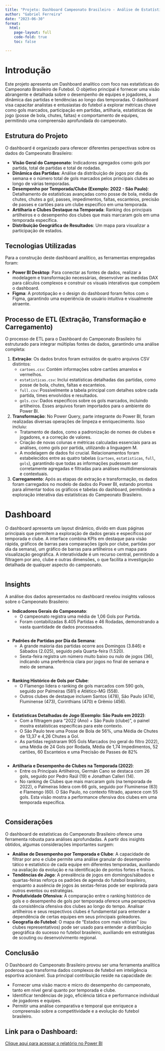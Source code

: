 ```yaml
---
title: "Projeto: Dashboard Campeonato Brasileiro - Análise de Estatísticas de Futebol"
author: "Gabriel Ferreira"
date: "2023-06-30"
format:
  html:
    page-layout: full
    code-fold: true
    toc: false

---
```

# Introdução

Este projeto apresenta um Dashboard analítico com foco nas estatísticas do Campeonato Brasileiro de Futebol. O objetivo principal é fornecer uma visão abrangente e detalhada sobre o desempenho de equipes e jogadores, a dinâmica das partidas e tendências ao longo das temporadas. O dashboard visa capacitar analistas e entusiastas do futebol a explorar métricas chave como gols marcados, participação em partidas, artilharia, estatísticas de jogo (posse de bola, chutes, faltas) e comportamento de equipes, permitindo uma compreensão aprofundada do campeonato.

## Estrutura do Projeto

O dashboard é organizado para oferecer diferentes perspectivas sobre os dados do Campeonato Brasileiro:

*   **Visão Geral do Campeonato**: Indicadores agregados como gols por partida, total de partidas e total de rodadas.
*   **Dinâmica das Partidas**: Análise da distribuição de jogos por dia da semana e o número total de gols marcados pelos principais clubes ao longo de várias temporadas.
*   **Desempenho por Temporada/Clube (Exemplo: 2022 - São Paulo)**: Detalhamento de estatísticas avançadas como posse de bola, média de chutes, chutes a gol, passes, impedimentos, faltas, escanteios, precisão de passes e cartões para um clube específico em uma temporada.
*   **Artilharia e Clubes Destaque na Temporada**: Ranking dos principais artilheiros e o desempenho dos clubes que mais marcaram gols em uma temporada específica.
*   **Distribuição Geográfica de Resultados**: Um mapa para visualizar a participação de estados.

## Tecnologias Utilizadas

Para a construção deste dashboard analítico, as ferramentas empregadas foram:

*   **Power BI Desktop**: Para conectar as fontes de dados, realizar a modelagem e transformação necessárias, desenvolver as medidas DAX para cálculos complexos e construir os visuais interativos que compõem o dashboard.
*   **Figma**: A prototipação e o design do dashboard foram feitos com o Figma, garantindo uma experiência de usuário intuitiva e visualmente atraente.

## Processo de ETL (Extração, Transformação e Carregamento)

O processo de ETL para o Dashboard do Campeonato Brasileiro foi estruturado para integrar múltiplas fontes de dados, garantindo uma análise completa:

1.  **Extração**: Os dados brutos foram extraídos de quatro arquivos CSV distintos:
    *   `cartoes.csv`: Contém informações sobre cartões amarelos e vermelhos.
    *   `estatisticas.csv`: Inclui estatísticas detalhadas das partidas, como posse de bola, chutes, faltas e escanteios.
    *   `full.csv`: Possivelmente a tabela principal com detalhes sobre cada partida, times envolvidos e resultados.
    *   `gols.csv`: Dados específicos sobre os gols marcados, incluindo artilheiros.
    Esses arquivos foram importados para o ambiente do Power BI.
2.  **Transformação**: No Power Query, parte integrante do Power BI, foram realizadas diversas operações de limpeza e enriquecimento. Isso incluiu:
    *   Tratamento de dados, como a padronização de nomes de clubes e jogadores, e a correção de valores.
    *   Criação de novas colunas e métricas calculadas essenciais para as análises, como gols por partida, utilizando a linguagem M.
    *   A modelagem de dados foi crucial. Relacionamentos foram estabelecidos entre as quatro tabelas (`cartoes`, `estatisticas`, `full`, `gols`), garantindo que todas as informações pudessem ser corretamente agregadas e filtradas para análises multidimensionais e contextuais.
3.  **Carregamento**: Após as etapas de extração e transformação, os dados foram carregados no modelo de dados do Power BI, estando prontos para alimentar todos os gráficos e tabelas do dashboard, permitindo a exploração interativa das estatísticas do Campeonato Brasileiro.

# Dashboard

O dashboard apresenta um layout dinâmico, divido em duas páginas principais que permitem a exploração de dados gerais e específicos por temporada e clube. A interface combina KPIs em destaque para visão rápida, gráficos de barras para comparações (gols por clube, partidas por dia da semana), um gráfico de barras para artilheiros e um mapa para visualização geográfica. A interatividade é um recurso central, permitindo a filtragem por ano, clube e outras dimensões, o que facilita a investigação detalhada de qualquer aspecto do campeonato.

<div style="text-align:center;">
  <img src="imagem1.png" alt="" />
</div>

## Insights

A análise dos dados apresentados no dashboard revelou insights valiosos sobre o Campeonato Brasileiro:

*   **Indicadores Gerais do Campeonato**:
    *   O campeonato registra uma média de 1,06 Gols por Partida.
    *   Foram contabilizadas 8.405 Partidas e 46 Rodadas, demonstrando a vasta quantidade de dados processados.

<div style="text-align:center;">
  <img src="imagem2.png" alt="" />
</div>

*   **Padrões de Partidas por Dia da Semana**:
    *   A grande maioria das partidas ocorre aos Domingos (3.846) e Sábados (2.025), seguido pela Quarta-feira (1.520).
    *   Sexta-feira registra um número muito baixo ou nulo de jogos (36), indicando uma preferência clara por jogos no final de semana e meio de semana.

<div style="text-align:center;">
  <img src="imagem3.png" alt="" />
</div>

*   **Ranking Histórico de Gols por Clube**:
    *   O Flamengo lidera o ranking de gols marcados com 590 gols, seguido por Palmeiras (581) e Atlético-MG (558).
    *   Outros clubes de destaque incluem Santos (478), São Paulo (474), Fluminense (473), Corinthians (470) e Grêmio (456).

<div style="text-align:center;">
  <img src="imagem4.png" alt="" />
</div>

*   **Estatísticas Detalhadas de Jogo (Exemplo: São Paulo em 2022)**:
    *   Com a filtragem para "2022 (Ano) + São Paulo (clube)", o painel mostra estatísticas específicas para este contexto.
    *   O São Paulo teve uma Posse de Bola de 56%, uma Média de Chutes de 13,37 e 4,26 Chutes a Gol.
    *   As partidas registraram 905 Gols Marcados (no geral do filtro 2022), uma Média de 24 Gols por Rodada, Média de 1,74 Impedimentos, 52 cartões, 60 Escanteios e uma Precisão de Passes de 82%
  
<div style="text-align:center;">
  <img src="imagem5.png" alt="" />
</div>

*   **Artilharia e Desempenho de Clubes na Temporada (2022)**:
    *   Entre os Principais Artilheiros, Germán Cano se destaca com 26 gols, seguido por Pedro Raúl (19) e Jonathan Calleri (14).
    *   No ranking de Clubes que mais marcaram gols (na temporada de 2022), o Palmeiras lidera com 66 gols, seguido por Fluminense (63) e Flamengo (60). O São Paulo, no contexto filtrado, aparece com 55 gols. Esta visão mostra a performance ofensiva dos clubes em uma temporada específica.

<div style="text-align:center;">
  <img src="imagem6.png" alt="" />
</div>


## Considerações

O dashboard de estatísticas do Campeonato Brasileiro oferece uma ferramenta robusta para análises aprofundadas. A partir dos insights obtidos, algumas considerações importantes surgem:

*   **Análise de Desempenho por Temporada e Clube**: A capacidade de filtrar por ano e clube permite uma análise granular do desempenho tático e estatístico de cada equipe em diferentes temporadas, auxiliando na avaliação da evolução e na identificação de pontos fortes e fracos.
*   **Tendências de Jogo**: A prevalência de jogos em domingos/sábados e quartas-feiras reforça os padrões de agenda do futebol brasileiro, enquanto a ausência de jogos às sextas-feiras pode ser explorada para outros eventos ou estratégias.
*   **Produtividade Ofensiva**: A comparação entre o ranking histórico de gols e o desempenho de gols por temporada oferece uma perspectiva da consistência ofensiva dos clubes ao longo do tempo. Analisar artilheiros e seus respectivos clubes é fundamental para entender a dependência de certas equipes em seus principais goleadores.
*   **Geografia do Futebol**: O mapa de "Estados com mais vitórias" (ou clubes representativos) pode ser usado para entender a distribuição geográfica do sucesso no futebol brasileiro, auxiliando em estratégias de scouting ou desenvolvimento regional.

## Conclusão

O Dashboard do Campeonato Brasileiro provou ser uma ferramenta analítica poderosa que transforma dados complexos de futebol em inteligência esportiva acionável. Sua principal contribuição reside na capacidade de:

*   Fornecer uma visão macro e micro do desempenho do campeonato, tanto em nível geral quanto por temporada e clube.
*   Identificar tendências de jogo, eficiência tática e performance individual de jogadores e equipes.
*   Permitir uma análise comparativa e temporal que enriquece a compreensão sobre a competitividade e a evolução do futebol brasileiro.

## Link para o Dashboard:
<a href="https://app.powerbi.com/groups/me/reports/54b43cfa-2bb7-40c7-9a38-7749659f650e/ReportSectiondb174d934dc20ebf6e93?experience=power-bi" target="_blank" rel="noopener noreferrer">
  Clique aqui para acessar o relatório no Power BI
</a>